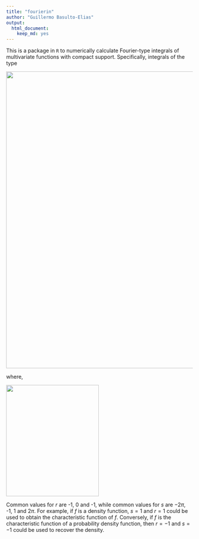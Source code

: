 ```yaml
---
title: "fourierin"
author: "Guillermo Basulto-Elias"
output: 
  html_document: 
    keep_md: yes
---
```


This is a package in `R` to numerically calculate Fourier-type integrals of multivariate functions with compact support. Specifically, integrals of the type

<!--
$$
I \left[f(t), \boldsymbol{a}, \boldsymbol{b};r, s \right]
  = \left[ \frac{|s|}{(2\pi)^{1 - r}}\right]^{n/2}
  \int_{a_1}^{b_1}\int_{a_2}^{b_2}\cdots\int_{a_n}^{b_n}
  f(\boldsymbol{t})e^{\imath s 
  \langle \boldsymbol{w}, \boldsymbol{t}\rangle} \text{d}\boldsymbol{t},
$$
-->
<img src="eq01_main_eq.png" height="800px" width="600px" />

where,

<!--
$\boldsymbol{a} = (a_1, \ldots, a_n)$, 
$\boldsymbol{b} = (b_1, \ldots, b_n)$, 
$\boldsymbol{t} = (t^{(1)}, \ldots, t^{(n)})$, 
$\boldsymbol{w} = (w^{(1)}, \ldots, w^{(n)})$, 
$a_l \leq t^{(l)} \leq b_l$,
$c_l \leq w^{(l)} \leq c_l$.
-->
<img src="eq02_details.png" height="300px" width="250px" />

Common values for $r$ are -1, 0 and -1, while common values for $s$ are $-2\pi$, -1, 1 and $2\pi$. For example, if $f$ is a density function, $s = 1$ and $r = 1$ could be used to obtain the characteristic function of $f$. Conversely, if $f$ is the characteristic function of a probability density function, then $r = -1$ and $s = -1$ could be used to recover the density.

